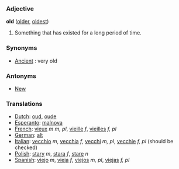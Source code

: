 === Adjective ===

'''old''' ([[older]], [[oldest]])

#Something that has existed for a long period of time.

===Synonyms===

*[[Ancient]] : very old

===Antonyms===

*[[New]]

=== Translations ===
*[[Dutch]]: [[oud]], [[oude]]
*[[Esperanto]]: [[malnova]]
*[[French]]: [[vieux]] ''m'' ''m, pl'', [[vieille]] ''f'', [[vieilles]] ''f, pl''
*[[German]]: [[alt]]
*[[Italian]]: [[vecchio]] ''m'', [[vecchia]] ''f'', [[vecchi]] ''m, pl'', [[vecchie]] ''f, pl'' (should be checked)
*[[Polish]]: [[stary]] ''m'', [[stara]] ''f'', [[stare]] ''n''
*[[Spanish]]: [[viejo]] ''m'', [[vieja]] ''f'', [[viejos]] ''m, pl'', [[viejas]] ''f, pl''
